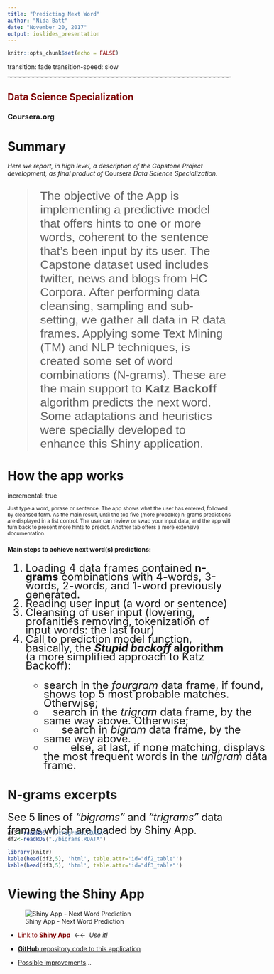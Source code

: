 ```yaml
---
title: "Predicting Next Word"
author: "Nida Batt"
date: "November 20, 2017"
output: ioslides_presentation
---
```


```r
knitr::opts_chunk$set(echo = FALSE)
```

transition: fade
transition-speed: slow

<style type="text/css">
/* slide titles */
.reveal h3 { 
  font-size: 50px; text-decoration: underline;
  color: navy;
}
.noHyphen {
  word-wrap: normal;
  -moz-hyphens: none;
}
/* customizing tables exhibition */
.reveal table {
  border-style: solid;
  border-color: gray;
  width:60%;
}
.reveal table th {
  background-color: #d0d0d0;
  font-size: 14pt;
}
.reveal table td {
  width: 33%;
  font-size: 13pt;
}
</style>

<hr style="border: 0; border-bottom: 2px dashed #ddd; background: #999;">
<h2 style="color:maroon">Data Science Specialization</h2>
<h3>Coursera.org</h3>

Summary
========================================================

<div class="noHyphen"><em>Here we report, in high level, a description of the Capstone Project development, as final product of </em>Coursera<em> Data Science Specialization.</em></div>

<blockquote style="font-family:Arial,sans-serif; font-size:20pt">
The objective of the App is implementing a predictive model that offers hints to one or more words, coherent to the sentence that's been input by its user. The Capstone dataset used includes twitter, news and blogs from HC Corpora. After performing data cleansing, sampling and sub-setting, we gather all data in R data frames. Applying some Text Mining &#40;TM&#41; and NLP techniques, is created some set of word combinations (N-grams). These are the main support to <b>Katz Backoff</b> algorithm predicts the next word. Some adaptations and heuristics were specially developed to enhance this Shiny application.
</blockquote>

How the app works
========================================================
incremental: true

<small>
Just type a word, phrase or sentence. The app shows what the user has entered, followed by cleansed form. As the main result, until the top five (more probable) n-grams predictions are displayed in a list control. The user can review or swap your input data, and the app will turn back to present more hints to predict. Another tab offers a more extensive documentation.
</small>

<h4>Main steps to achieve next word(s) predictions:</h4>

<ol style="font-size:18pt; line-height:20px;">
<li>Loading 4 data frames contained <b>n-grams</b> combinations with 4-words, 3-words, 2-words, and 1-word previously generated.</li>
<li>Reading user input (a word or sentence)</li>
<li>Cleansing of user input (lowering, profanities removing, tokenization of input words: the last four)</li>
<li>Call to prediction model function, basically, the <b><em>Stupid backoff</em> algorithm</b> (a more simplified approach to Katz Backoff):</li>
  <ul style="width:110%">
  <li>search in the <em>fourgram</em> data frame, if found, shows top 5 most probable matches. Otherwise;
  <li>&nbsp;&nbsp;&nbsp;search in the <em>trigram</em> data frame, by the same way above. Otherwise;     
  <li>&nbsp;&nbsp;&nbsp;&nbsp;&nbsp;&nbsp;search in <em>bigram</em> data frame, by the same way above. 
  <li>&nbsp;&nbsp;&nbsp;&nbsp;&nbsp;&nbsp;&nbsp;&nbsp;&nbsp;else, at last, if none matching, displays the most frequent words in the <em>unigram</em> data frame.
  </ul>
</ol>

N-grams excerpts
========================================================

<small style="letter-spacing: -0.02em; font-size:18pt;">
See 5 lines of *_"bigrams"_* and *_"trigrams"_* data frames which are loaded by Shiny App.</small>
<p style="margin-bottom: -29px;"></p>

```r
df3<-readRDS("./trigrams.RDATA")
df2<-readRDS("./bigrams.RDATA")

library(knitr)
kable(head(df2,5), 'html', table.attr='id="df2_table"')
kable(head(df3,5), 'html', table.attr='id="df3_table"')
```

Viewing the Shiny App 
========================================================

![Shiny App - Next Word Prediction](./Shiny_App/ShinyApp65.png)

<script type="text/javascript">
function improve_text() {
  return "Possible ideas to improve the App:\n\n"+
  "· Use of other techniques to get machine prediction, like "+ "interpolated Kneser-Ney Smoothing, pure Katz Back-Off or Good-Turing discounting;\n\n"+
  "· Adapt to other languages, like Portuguese (my native language), using a Brazilian corpus.";
}
</script>
  
- <a href="https://svicente99.shinyapps.io/NextWord/" target="_blank" style="color:maroon">Link to __Shiny App__</a>&nbsp; &larr;&larr;&nbsp;
*_Use it!_*

- <a href="http://github.com/svicente99/DataScience_Capstone_ShinyApp" target="_blank">__GitHub__ repository code to this application</a>

- <a href="javascript:alert(improve_text())">Possible improvements</a>...
